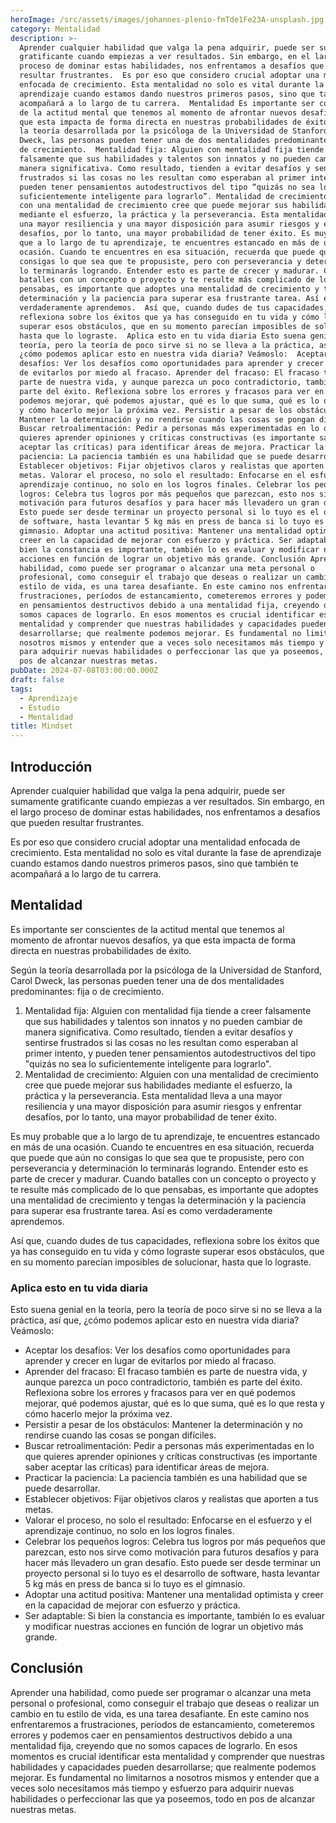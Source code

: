```yaml
---
heroImage: /src/assets/images/johannes-plenio-fmTde1Fe23A-unsplash.jpg
category: Mentalidad
description: >-
  Aprender cualquier habilidad que valga la pena adquirir, puede ser sumamente
  gratificante cuando empiezas a ver resultados. Sin embargo, en el largo
  proceso de dominar estas habilidades, nos enfrentamos a desafíos que pueden
  resultar frustrantes.  Es por eso que considero crucial adoptar una mentalidad
  enfocada de crecimiento. Esta mentalidad no solo es vital durante la fase de
  aprendizaje cuando estamos dando nuestros primeros pasos, sino que también te
  acompañará a lo largo de tu carrera.  Mentalidad Es importante ser conscientes
  de la actitud mental que tenemos al momento de afrontar nuevos desafíos, ya
  que esta impacta de forma directa en nuestras probabilidades de éxito.  Según
  la teoría desarrollada por la psicóloga de la Universidad de Stanford, Carol
  Dweck, las personas pueden tener una de dos mentalidades predominantes: fija o
  de crecimiento.  Mentalidad fija: Alguien con mentalidad fija tiende a creer
  falsamente que sus habilidades y talentos son innatos y no pueden cambiar de
  manera significativa. Como resultado, tienden a evitar desafíos y sentirse
  frustrados si las cosas no les resultan como esperaban al primer intento, y
  pueden tener pensamientos autodestructivos del tipo “quizás no sea lo
  suficientemente inteligente para lograrlo”. Mentalidad de crecimiento: Alguien
  con una mentalidad de crecimiento cree que puede mejorar sus habilidades
  mediante el esfuerzo, la práctica y la perseverancia. Esta mentalidad lleva a
  una mayor resiliencia y una mayor disposición para asumir riesgos y enfrentar
  desafíos, por lo tanto, una mayor probabilidad de tener éxito. Es muy probable
  que a lo largo de tu aprendizaje, te encuentres estancado en más de una
  ocasión. Cuando te encuentres en esa situación, recuerda que puede que aún no
  consigas lo que sea que te propusiste, pero con perseverancia y determinación
  lo terminarás logrando. Entender esto es parte de crecer y madurar. Cuando
  batalles con un concepto o proyecto y te resulte más complicado de lo que
  pensabas, es importante que adoptes una mentalidad de crecimiento y tengas la
  determinación y la paciencia para superar esa frustrante tarea. Así es como
  verdaderamente aprendemos.  Así que, cuando dudes de tus capacidades,
  reflexiona sobre los éxitos que ya has conseguido en tu vida y cómo lograste
  superar esos obstáculos, que en su momento parecían imposibles de solucionar,
  hasta que lo lograste.  Aplica esto en tu vida diaria Esto suena genial en la
  teoría, pero la teoría de poco sirve si no se lleva a la práctica, así que,
  ¿cómo podemos aplicar esto en nuestra vida diaria? Veámoslo:  Aceptar los
  desafíos: Ver los desafíos como oportunidades para aprender y crecer en lugar
  de evitarlos por miedo al fracaso. Aprender del fracaso: El fracaso también es
  parte de nuestra vida, y aunque parezca un poco contradictorio, también es
  parte del éxito. Reflexiona sobre los errores y fracasos para ver en qué
  podemos mejorar, qué podemos ajustar, qué es lo que suma, qué es lo que resta
  y cómo hacerlo mejor la próxima vez. Persistir a pesar de los obstáculos:
  Mantener la determinación y no rendirse cuando las cosas se pongan difíciles.
  Buscar retroalimentación: Pedir a personas más experimentadas en lo que
  quieres aprender opiniones y críticas constructivas (es importante saber
  aceptar las críticas) para identificar áreas de mejora. Practicar la
  paciencia: La paciencia también es una habilidad que se puede desarrollar.
  Establecer objetivos: Fijar objetivos claros y realistas que aporten a tus
  metas. Valorar el proceso, no solo el resultado: Enfocarse en el esfuerzo y el
  aprendizaje continuo, no solo en los logros finales. Celebrar los pequeños
  logros: Celebra tus logros por más pequeños que parezcan, esto nos sirve como
  motivación para futuros desafíos y para hacer más llevadero un gran desafío.
  Esto puede ser desde terminar un proyecto personal si lo tuyo es el desarrollo
  de software, hasta levantar 5 kg más en press de banca si lo tuyo es el
  gimnasio. Adoptar una actitud positiva: Mantener una mentalidad optimista y
  creer en la capacidad de mejorar con esfuerzo y práctica. Ser adaptable: Si
  bien la constancia es importante, también lo es evaluar y modificar nuestras
  acciones en función de lograr un objetivo más grande. Conclusión Aprender una
  habilidad, como puede ser programar o alcanzar una meta personal o
  profesional, como conseguir el trabajo que deseas o realizar un cambio en tu
  estilo de vida, es una tarea desafiante. En este camino nos enfrentaremos a
  frustraciones, períodos de estancamiento, cometeremos errores y podemos caer
  en pensamientos destructivos debido a una mentalidad fija, creyendo que no
  somos capaces de lograrlo. En esos momentos es crucial identificar esta
  mentalidad y comprender que nuestras habilidades y capacidades pueden
  desarrollarse; que realmente podemos mejorar. Es fundamental no limitarnos a
  nosotros mismos y entender que a veces solo necesitamos más tiempo y esfuerzo
  para adquirir nuevas habilidades o perfeccionar las que ya poseemos, todo en
  pos de alcanzar nuestras metas.
pubDate: 2024-07-08T03:00:00.000Z
draft: false
tags:
  - Aprendizaje
  - Estudio
  - Mentalidad
title: Mindset
---
```


## Introducción

Aprender cualquier habilidad que valga la pena adquirir, puede ser sumamente gratificante cuando empiezas a ver resultados. Sin embargo, en el largo proceso de dominar estas habilidades, nos enfrentamos a desafíos que pueden resultar frustrantes.

Es por eso que considero crucial adoptar una mentalidad enfocada de crecimiento. Esta mentalidad no solo es vital durante la fase de aprendizaje cuando estamos dando nuestros primeros pasos, sino que también te acompañará a lo largo de tu carrera.

## Mentalidad

Es importante ser conscientes de la actitud mental que tenemos al momento de afrontar nuevos desafíos, ya que esta impacta de forma directa en nuestras probabilidades de éxito.

Según la teoría desarrollada por la psicóloga de la Universidad de Stanford, Carol Dweck, las personas pueden tener una de dos mentalidades predominantes: fija o de crecimiento.

1. Mentalidad fija: Alguien con mentalidad fija tiende a creer falsamente que sus habilidades y talentos son innatos y no pueden cambiar de manera significativa. Como resultado, tienden a evitar desafíos y sentirse frustrados si las cosas no les resultan como esperaban al primer intento, y pueden tener pensamientos autodestructivos del tipo "quizás no sea lo suficientemente inteligente para lograrlo".
2. Mentalidad de crecimiento: Alguien con una mentalidad de crecimiento cree que puede mejorar sus habilidades mediante el esfuerzo, la práctica y la perseverancia. Esta mentalidad lleva a una mayor resiliencia y una mayor disposición para asumir riesgos y enfrentar desafíos, por lo tanto, una mayor probabilidad de tener éxito.

Es muy probable que a lo largo de tu aprendizaje, te encuentres estancado en más de una ocasión. Cuando te encuentres en esa situación, recuerda que puede que aún no consigas lo que sea que te propusiste, pero con perseverancia y determinación lo terminarás logrando. Entender esto es parte de crecer y madurar. Cuando batalles con un concepto o proyecto y te resulte más complicado de lo que pensabas, es importante que adoptes una mentalidad de crecimiento y tengas la determinación y la paciencia para superar esa frustrante tarea. Así es como verdaderamente aprendemos.

Así que, cuando dudes de tus capacidades, reflexiona sobre los éxitos que ya has conseguido en tu vida y cómo lograste superar esos obstáculos, que en su momento parecían imposibles de solucionar, hasta que lo lograste.

### Aplica esto en tu vida diaria

Esto suena genial en la teoría, pero la teoría de poco sirve si no se lleva a la práctica, así que, ¿cómo podemos aplicar esto en nuestra vida diaria? Veámoslo:

* Aceptar los desafíos: Ver los desafíos como oportunidades para aprender y crecer en lugar de evitarlos por miedo al fracaso.
* Aprender del fracaso: El fracaso también es parte de nuestra vida, y aunque parezca un poco contradictorio, también es parte del éxito. Reflexiona sobre los errores y fracasos para ver en qué podemos mejorar, qué podemos ajustar, qué es lo que suma, qué es lo que resta y cómo hacerlo mejor la próxima vez.
* Persistir a pesar de los obstáculos: Mantener la determinación y no rendirse cuando las cosas se pongan difíciles.
* Buscar retroalimentación: Pedir a personas más experimentadas en lo que quieres aprender opiniones y críticas constructivas (es importante saber aceptar las críticas) para identificar áreas de mejora.
* Practicar la paciencia: La paciencia también es una habilidad que se puede desarrollar.
* Establecer objetivos: Fijar objetivos claros y realistas que aporten a tus metas.
* Valorar el proceso, no solo el resultado: Enfocarse en el esfuerzo y el aprendizaje continuo, no solo en los logros finales.
* Celebrar los pequeños logros: Celebra tus logros por más pequeños que parezcan, esto nos sirve como motivación para futuros desafíos y para hacer más llevadero un gran desafío. Esto puede ser desde terminar un proyecto personal si lo tuyo es el desarrollo de software, hasta levantar 5 kg más en press de banca si lo tuyo es el gimnasio.
* Adoptar una actitud positiva: Mantener una mentalidad optimista y creer en la capacidad de mejorar con esfuerzo y práctica.
* Ser adaptable: Si bien la constancia es importante, también lo es evaluar y modificar nuestras acciones en función de lograr un objetivo más grande.

## Conclusión

Aprender una habilidad, como puede ser programar o alcanzar una meta personal o profesional, como conseguir el trabajo que deseas o realizar un cambio en tu estilo de vida, es una tarea desafiante. En este camino nos enfrentaremos a frustraciones, períodos de estancamiento, cometeremos errores y podemos caer en pensamientos destructivos debido a una mentalidad fija, creyendo que no somos capaces de lograrlo. En esos momentos es crucial identificar esta mentalidad y comprender que nuestras habilidades y capacidades pueden desarrollarse; que realmente podemos mejorar. Es fundamental no limitarnos a nosotros mismos y entender que a veces solo necesitamos más tiempo y esfuerzo para adquirir nuevas habilidades o perfeccionar las que ya poseemos, todo en pos de alcanzar nuestras metas.
